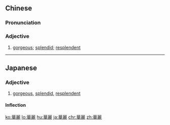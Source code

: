 {{also|华丽}}
==Chinese==
{{zh-forms|s=华丽}}

===Pronunciation===
{{zh-pron
|m=huálì
|c=waa4 lai6
|cat=a
}}

===Adjective===
{{zh-adj}}

# [[gorgeous]]; [[splendid]]; [[resplendent]]

{{zh-cat|Advanced}}

----

==Japanese==
{{ja-kanjitab|か|れい|yomi=on}}

===Adjective===
{{ja-adj|infl=na|かれい}}
# [[gorgeous]], [[splendid]], [[resplendent]]

====Inflection====
{{ja-na|かれい}}

[[ko:華麗]]
[[lo:華麗]]
[[hu:華麗]]
[[ja:華麗]]
[[chr:華麗]]
[[zh:華麗]]